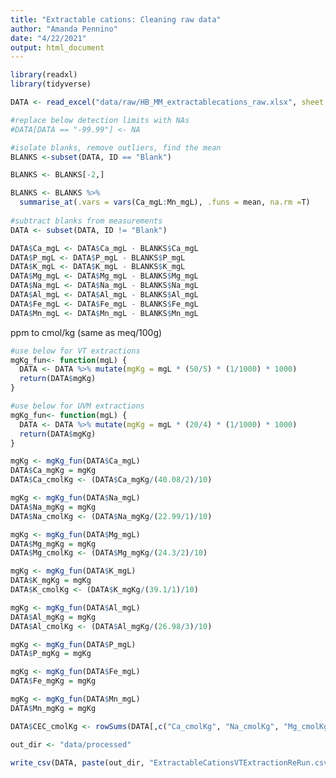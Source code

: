 ```yaml
---
title: "Extractable cations: Cleaning raw data"
author: "Amanda Pennino"
date: "4/22/2021"
output: html_document
---
```

```r
library(readxl)
library(tidyverse)

```


```r
DATA <- read_excel("data/raw/HB_MM_extractablecations_raw.xlsx", sheet = "Conc. in Sample Units")

```

```r
#replace below detection limits with NAs
#DATA[DATA == "-99.99"] <- NA

#isolate blanks, remove outliers, find the mean
BLANKS <-subset(DATA, ID == "Blank")

BLANKS <- BLANKS[-2,]

BLANKS <- BLANKS %>%
  summarise_at(.vars = vars(Ca_mgL:Mn_mgL), .funs = mean, na.rm =T) 
                   
#subtract blanks from measurements
DATA <- subset(DATA, ID != "Blank")

DATA$Ca_mgL <- DATA$Ca_mgL - BLANKS$Ca_mgL
DATA$P_mgL <- DATA$P_mgL - BLANKS$P_mgL
DATA$K_mgL <- DATA$K_mgL - BLANKS$K_mgL
DATA$Mg_mgL <- DATA$Mg_mgL - BLANKS$Mg_mgL
DATA$Na_mgL <- DATA$Na_mgL - BLANKS$Na_mgL
DATA$Al_mgL <- DATA$Al_mgL - BLANKS$Al_mgL
DATA$Fe_mgL <- DATA$Fe_mgL - BLANKS$Fe_mgL
DATA$Mn_mgL <- DATA$Mn_mgL - BLANKS$Mn_mgL

```
ppm to cmol/kg (same as meq/100g)
```r
#use below for VT extractions
mgKg_fun<- function(mgL) {
  DATA <- DATA %>% mutate(mgKg = mgL * (50/5) * (1/1000) * 1000)
  return(DATA$mgKg)
}

#use below for UVM extractions
mgKg_fun<- function(mgL) {
  DATA <- DATA %>% mutate(mgKg = mgL * (20/4) * (1/1000) * 1000)
  return(DATA$mgKg)
}

mgKg <- mgKg_fun(DATA$Ca_mgL)
DATA$Ca_mgKg = mgKg
DATA$Ca_cmolKg <- (DATA$Ca_mgKg/(40.08/2)/10)

mgKg <- mgKg_fun(DATA$Na_mgL)
DATA$Na_mgKg = mgKg
DATA$Na_cmolKg <- (DATA$Na_mgKg/(22.99/1)/10)

mgKg <- mgKg_fun(DATA$Mg_mgL)
DATA$Mg_mgKg = mgKg
DATA$Mg_cmolKg <- (DATA$Mg_mgKg/(24.3/2)/10)

mgKg <- mgKg_fun(DATA$K_mgL)
DATA$K_mgKg = mgKg
DATA$K_cmolKg <- (DATA$K_mgKg/(39.1/1)/10)

mgKg <- mgKg_fun(DATA$Al_mgL)
DATA$Al_mgKg = mgKg
DATA$Al_cmolKg <- (DATA$Al_mgKg/(26.98/3)/10)

mgKg <- mgKg_fun(DATA$P_mgL)
DATA$P_mgKg = mgKg

mgKg <- mgKg_fun(DATA$Fe_mgL)
DATA$Fe_mgKg = mgKg

mgKg <- mgKg_fun(DATA$Mn_mgL)
DATA$Mn_mgKg = mgKg

DATA$CEC_cmolKg <- rowSums(DATA[,c("Ca_cmolKg", "Na_cmolKg", "Mg_cmolKg", "K_cmolKg")], na.rm = TRUE)
```

```r

out_dir <- "data/processed"

write_csv(DATA, paste(out_dir, "ExtractableCationsVTExtractionReRun.csv", sep = "/"))
```




